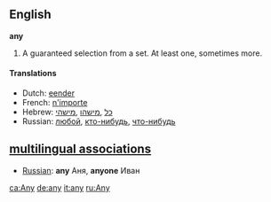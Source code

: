 ==English==
<!-- determiner and pronoun at least, possibly also adjective: all should have separate entries -->
'''any'''

#A guaranteed selection from a set.  At least one, sometimes more.

====Translations====
*Dutch: [[eender]]
*French: [[n'importe]]
*Hebrew: [[כל]] ,[[מישהו]] ,[[מישהי]]
*Russian: [[любой]], [[кто-нибудь]], [[что-нибудь]]

==[[multilingual associations]]==
*[[Russian]]: '''any''' Аня, '''anyone''' Иван

[[ca:Any]]
[[de:any]]
[[it:any]]
[[ru:Any]]